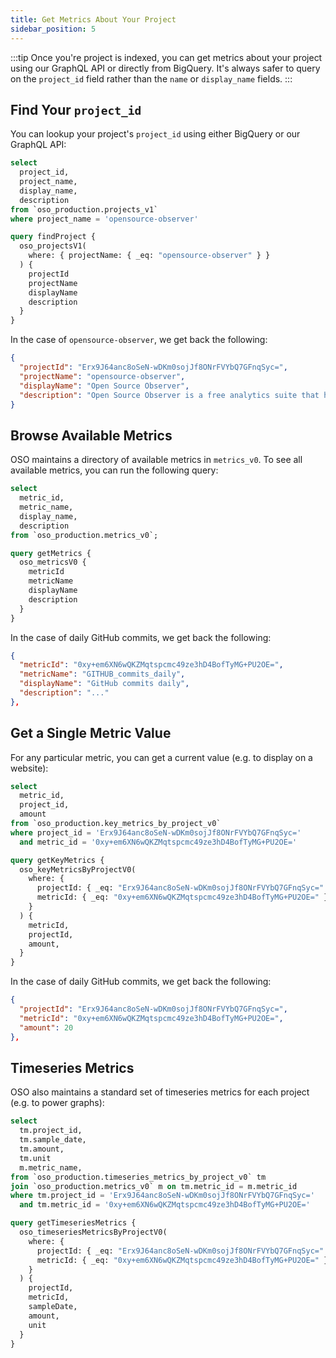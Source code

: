```yaml
---
title: Get Metrics About Your Project
sidebar_position: 5
---
```



:::tip
Once you're project is indexed, you can get metrics about your project using our GraphQL API or directly from BigQuery. It's always safer to query on the `project_id` field rather than the `name` or `display_name` fields.
:::

## Find Your `project_id`

You can lookup your project's `project_id` using either BigQuery or our GraphQL API:

<Tabs>
<TabItem value="sql" label="SQL">

```sql
select
  project_id,
  project_name,
  display_name,
  description
from `oso_production.projects_v1`
where project_name = 'opensource-observer'
```

</TabItem>
<TabItem value="graphql" label="GraphQL">

```graphql
query findProject {
  oso_projectsV1(
    where: { projectName: { _eq: "opensource-observer" } }
  ) {
    projectId
    projectName
    displayName
    description
  }
}
```

</TabItem>
</Tabs>

In the case of `opensource-observer`, we get back the following:

```json 
{
  "projectId": "Erx9J64anc8oSeN-wDKm0sojJf8ONrFVYbQ7GFnqSyc=",
  "projectName": "opensource-observer",
  "displayName": "Open Source Observer",
  "description": "Open Source Observer is a free analytics suite that helps funders measure the impact of open source software contributions to the health of their ecosystem."
}
```


## Browse Available Metrics

OSO maintains a directory of available metrics in `metrics_v0`.
To see all available metrics, you can run the following query:

<Tabs>
<TabItem value="sql" label="SQL">

```sql
select
  metric_id,
  metric_name,
  display_name,
  description
from `oso_production.metrics_v0`;
```

</TabItem>
<TabItem value="graphql" label="GraphQL">

```graphql
query getMetrics {
  oso_metricsV0 {
    metricId
    metricName
    displayName
    description
  }
}
```

</TabItem>
</Tabs>

In the case of daily GitHub commits, we get back the following:

```json 
{
  "metricId": "0xy+em6XN6wQKZMqtspcmc49ze3hD4BofTyMG+PU2OE=",
  "metricName": "GITHUB_commits_daily",
  "displayName": "GitHub commits daily",
  "description": "..."
},
```

## Get a Single Metric Value

For any particular metric,
you can get a current value (e.g. to display on a website):

<Tabs>
<TabItem value="sql" label="SQL">

```sql
select
  metric_id,
  project_id,
  amount
from `oso_production.key_metrics_by_project_v0`
where project_id = 'Erx9J64anc8oSeN-wDKm0sojJf8ONrFVYbQ7GFnqSyc='
  and metric_id = '0xy+em6XN6wQKZMqtspcmc49ze3hD4BofTyMG+PU2OE='
```

</TabItem>

<TabItem value="graphql" label="GraphQL">

```graphql
query getKeyMetrics {
  oso_keyMetricsByProjectV0(
    where: {
      projectId: { _eq: "Erx9J64anc8oSeN-wDKm0sojJf8ONrFVYbQ7GFnqSyc=" },
      metricId: { _eq: "0xy+em6XN6wQKZMqtspcmc49ze3hD4BofTyMG+PU2OE=" }
    }
  ) {
    metricId,
    projectId,
    amount,
  }
}
```

</TabItem>
</Tabs>

In the case of daily GitHub commits, we get back the following:

```json 
{
  "projectId": "Erx9J64anc8oSeN-wDKm0sojJf8ONrFVYbQ7GFnqSyc=",
  "metricId": "0xy+em6XN6wQKZMqtspcmc49ze3hD4BofTyMG+PU2OE=",
  "amount": 20
},
```

## Timeseries Metrics

OSO also maintains a standard set of timeseries metrics for each project
(e.g. to power graphs):

<Tabs>
<TabItem value="sql" label="SQL">

```sql
select
  tm.project_id,
  tm.sample_date,
  tm.amount,
  tm.unit
  m.metric_name,
from `oso_production.timeseries_metrics_by_project_v0` tm
join `oso_production.metrics_v0` m on tm.metric_id = m.metric_id
where tm.project_id = 'Erx9J64anc8oSeN-wDKm0sojJf8ONrFVYbQ7GFnqSyc='
  and tm.metric_id = '0xy+em6XN6wQKZMqtspcmc49ze3hD4BofTyMG+PU2OE='
```

</TabItem>

<TabItem value="graphql" label="GraphQL">

```graphql
query getTimeseriesMetrics {
  oso_timeseriesMetricsByProjectV0(
    where: {
      projectId: { _eq: "Erx9J64anc8oSeN-wDKm0sojJf8ONrFVYbQ7GFnqSyc=" },
      metricId: { _eq: "0xy+em6XN6wQKZMqtspcmc49ze3hD4BofTyMG+PU2OE=" }
    }
  ) {
    projectId,
    metricId,
    sampleDate,
    amount,
    unit
  }
}
```

</TabItem>
</Tabs>
